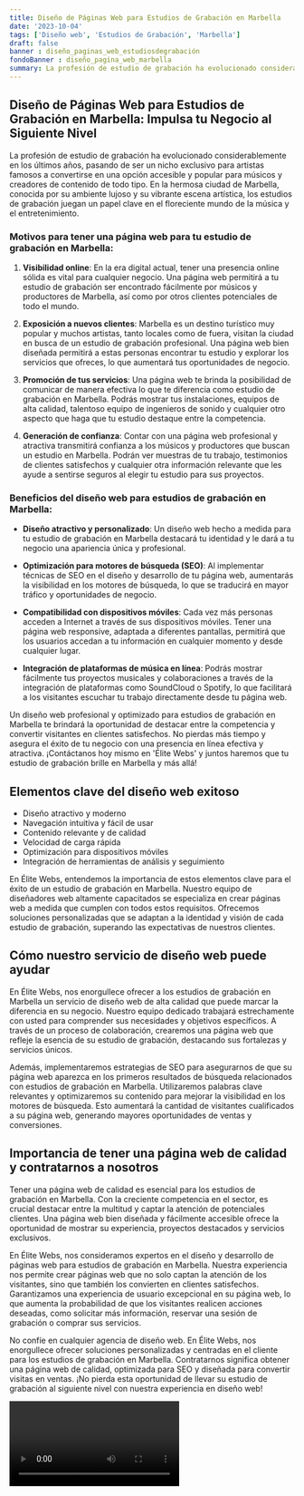 ```yaml
---
title: Diseño de Páginas Web para Estudios de Grabación en Marbella
date: '2023-10-04'
tags: ['Diseño web', 'Estudios de Grabación', 'Marbella']
draft: false
banner : diseño_paginas_web_estudiosdegrabación
fondoBanner : diseño_pagina_web_marbella
summary: La profesión de estudio de grabación ha evolucionado considerablemente en los últimos años, pasando de ser un nicho exclusivo para artistas famosos a convertirse en una opción accesible y popular para músicos y creadores de contenido de todo tipo. En la hermosa ciudad de Marbella, conocida por su ambiente lujoso y su vibrante escena artística, los estudios de grabación juegan un papel clave en el floreciente mundo de la música y el entretenimiento.
---
```


## Diseño de Páginas Web para Estudios de Grabación en Marbella: Impulsa tu Negocio al Siguiente Nivel

La profesión de estudio de grabación ha evolucionado considerablemente en los últimos años, pasando de ser un nicho exclusivo para artistas famosos a convertirse en una opción accesible y popular para músicos y creadores de contenido de todo tipo. En la hermosa ciudad de Marbella, conocida por su ambiente lujoso y su vibrante escena artística, los estudios de grabación juegan un papel clave en el floreciente mundo de la música y el entretenimiento.

### Motivos para tener una página web para tu estudio de grabación en Marbella:

1. **Visibilidad online**: En la era digital actual, tener una presencia online sólida es vital para cualquier negocio. Una página web permitirá a tu estudio de grabación ser encontrado fácilmente por músicos y productores de Marbella, así como por otros clientes potenciales de todo el mundo.

2. **Exposición a nuevos clientes**: Marbella es un destino turístico muy popular y muchos artistas, tanto locales como de fuera, visitan la ciudad en busca de un estudio de grabación profesional. Una página web bien diseñada permitirá a estas personas encontrar tu estudio y explorar los servicios que ofreces, lo que aumentará tus oportunidades de negocio.

3. **Promoción de tus servicios**: Una página web te brinda la posibilidad de comunicar de manera efectiva lo que te diferencia como estudio de grabación en Marbella. Podrás mostrar tus instalaciones, equipos de alta calidad, talentoso equipo de ingenieros de sonido y cualquier otro aspecto que haga que tu estudio destaque entre la competencia.

4. **Generación de confianza**: Contar con una página web profesional y atractiva transmitirá confianza a los músicos y productores que buscan un estudio en Marbella. Podrán ver muestras de tu trabajo, testimonios de clientes satisfechos y cualquier otra información relevante que les ayude a sentirse seguros al elegir tu estudio para sus proyectos.

### Beneficios del diseño web para estudios de grabación en Marbella:

- **Diseño atractivo y personalizado**: Un diseño web hecho a medida para tu estudio de grabación en Marbella destacará tu identidad y le dará a tu negocio una apariencia única y profesional.

- **Optimización para motores de búsqueda (SEO)**: Al implementar técnicas de SEO en el diseño y desarrollo de tu página web, aumentarás la visibilidad en los motores de búsqueda, lo que se traducirá en mayor tráfico y oportunidades de negocio.

- **Compatibilidad con dispositivos móviles**: Cada vez más personas acceden a Internet a través de sus dispositivos móviles. Tener una página web responsive, adaptada a diferentes pantallas, permitirá que los usuarios accedan a tu información en cualquier momento y desde cualquier lugar.

- **Integración de plataformas de música en línea**: Podrás mostrar fácilmente tus proyectos musicales y colaboraciones a través de la integración de plataformas como SoundCloud o Spotify, lo que facilitará a los visitantes escuchar tu trabajo directamente desde tu página web.

Un diseño web profesional y optimizado para estudios de grabación en Marbella te brindará la oportunidad de destacar entre la competencia y convertir visitantes en clientes satisfechos. No pierdas más tiempo y asegura el éxito de tu negocio con una presencia en línea efectiva y atractiva. ¡Contáctanos hoy mismo en 'Élite Webs' y juntos haremos que tu estudio de grabación brille en Marbella y más allá!

<GifSeo />

<Cta />

## Elementos clave del diseño web exitoso

- Diseño atractivo y moderno
- Navegación intuitiva y fácil de usar
- Contenido relevante y de calidad
- Velocidad de carga rápida
- Optimización para dispositivos móviles
- Integración de herramientas de análisis y seguimiento

En Élite Webs, entendemos la importancia de estos elementos clave para el éxito de un estudio de grabación en Marbella. Nuestro equipo de diseñadores web altamente capacitados se especializa en crear páginas web a medida que cumplen con todos estos requisitos. Ofrecemos soluciones personalizadas que se adaptan a la identidad y visión de cada estudio de grabación, superando las expectativas de nuestros clientes.

## Cómo nuestro servicio de diseño web puede ayudar

En Élite Webs, nos enorgullece ofrecer a los estudios de grabación en Marbella un servicio de diseño web de alta calidad que puede marcar la diferencia en su negocio. Nuestro equipo dedicado trabajará estrechamente con usted para comprender sus necesidades y objetivos específicos. A través de un proceso de colaboración, crearemos una página web que refleje la esencia de su estudio de grabación, destacando sus fortalezas y servicios únicos.

Además, implementaremos estrategias de SEO para asegurarnos de que su página web aparezca en los primeros resultados de búsqueda relacionados con estudios de grabación en Marbella. Utilizaremos palabras clave relevantes y optimizaremos su contenido para mejorar la visibilidad en los motores de búsqueda. Esto aumentará la cantidad de visitantes cualificados a su página web, generando mayores oportunidades de ventas y conversiones.

## Importancia de tener una página web de calidad y contratarnos a nosotros

Tener una página web de calidad es esencial para los estudios de grabación en Marbella. Con la creciente competencia en el sector, es crucial destacar entre la multitud y captar la atención de potenciales clientes. Una página web bien diseñada y fácilmente accesible ofrece la oportunidad de mostrar su experiencia, proyectos destacados y servicios exclusivos.

En Élite Webs, nos consideramos expertos en el diseño y desarrollo de páginas web para estudios de grabación en Marbella. Nuestra experiencia nos permite crear páginas web que no solo captan la atención de los visitantes, sino que también los convierten en clientes satisfechos. Garantizamos una experiencia de usuario excepcional en su página web, lo que aumenta la probabilidad de que los visitantes realicen acciones deseadas, como solicitar más información, reservar una sesión de grabación o comprar sus servicios.

No confíe en cualquier agencia de diseño web. En Élite Webs, nos enorgullece ofrecer soluciones personalizadas y centradas en el cliente para los estudios de grabación en Marbella. Contratarnos significa obtener una página web de calidad, optimizada para SEO y diseñada para convertir visitas en ventas. ¡No pierda esta oportunidad de llevar su estudio de grabación al siguiente nivel con nuestra experiencia en diseño web!

<Video />

<CtaBot job='Estudios de Grabación' city='Marbella'/>

<Gmaps query='Marbella+españa+maps' />